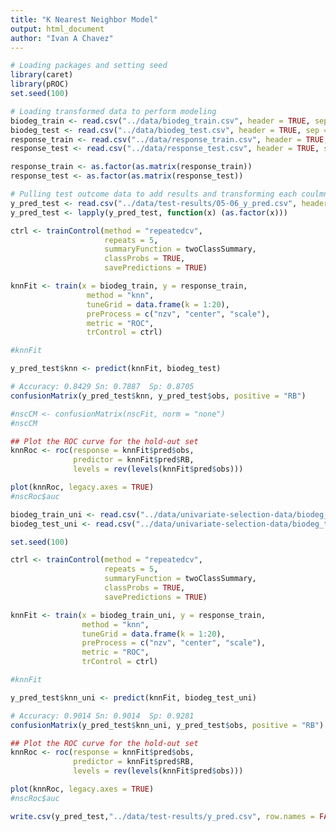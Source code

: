 ```yaml
---
title: "K Nearest Neighbor Model"
output: html_document
author: "Ivan A Chavez"
---
```

```r
# Loading packages and setting seed
library(caret)
library(pROC)
set.seed(100)
```
```r
# Loading transformed data to perform modeling
biodeg_train <- read.csv("../data/biodeg_train.csv", header = TRUE, sep = ",")
biodeg_test <- read.csv("../data/biodeg_test.csv", header = TRUE, sep = ",")
response_train <- read.csv("../data/response_train.csv", header = TRUE, sep = ",")
response_test <- read.csv("../data/response_test.csv", header = TRUE, sep = ",")

response_train <- as.factor(as.matrix(response_train))
response_test <- as.factor(as.matrix(response_test))

# Pulling test outcome data to add results and transforming each coulmn to a factor
y_pred_test <- read.csv("../data/test-results/05-06_y_pred.csv", header = TRUE, sep = ",")
y_pred_test <- lapply(y_pred_test, function(x) (as.factor(x)))

```
```r

ctrl <- trainControl(method = "repeatedcv",
                     repeats = 5,
                     summaryFunction = twoClassSummary,
                     classProbs = TRUE,
                     savePredictions = TRUE)

knnFit <- train(x = biodeg_train, y = response_train,
                 method = "knn",
                 tuneGrid = data.frame(k = 1:20),
                 preProcess = c("nzv", "center", "scale"),
                 metric = "ROC",
                 trControl = ctrl)

#knnFit

y_pred_test$knn <- predict(knnFit, biodeg_test)

# Accuracy: 0.8429 Sn: 0.7887  Sp: 0.8705
confusionMatrix(y_pred_test$knn, y_pred_test$obs, positive = "RB")

#nscCM <- confusionMatrix(nscFit, norm = "none")
#nscCM

## Plot the ROC curve for the hold-out set
knnRoc <- roc(response = knnFit$pred$obs,
              predictor = knnFit$pred$RB,
              levels = rev(levels(knnFit$pred$obs)))

plot(knnRoc, legacy.axes = TRUE)
#nscRoc$auc
```
```r

biodeg_train_uni <- read.csv("../data/univariate-selection-data/biodeg_train_univariate.csv", header = TRUE, sep = ",")
biodeg_test_uni <- read.csv("../data/univariate-selection-data/biodeg_test_univariate.csv", header = TRUE, sep = ",")
```
```r

set.seed(100)

ctrl <- trainControl(method = "repeatedcv",
                     repeats = 5,
                     summaryFunction = twoClassSummary,
                     classProbs = TRUE,
                     savePredictions = TRUE)

knnFit <- train(x = biodeg_train_uni, y = response_train,
                method = "knn",
                tuneGrid = data.frame(k = 1:20),
                preProcess = c("nzv", "center", "scale"),
                metric = "ROC",
                trControl = ctrl)

#knnFit

y_pred_test$knn_uni <- predict(knnFit, biodeg_test_uni)

# Accuracy: 0.9014 Sn: 0.9014  Sp: 0.9281
confusionMatrix(y_pred_test$knn_uni, y_pred_test$obs, positive = "RB")

## Plot the ROC curve for the hold-out set
knnRoc <- roc(response = knnFit$pred$obs,
              predictor = knnFit$pred$RB,
              levels = rev(levels(knnFit$pred$obs)))

plot(knnRoc, legacy.axes = TRUE)
#nscRoc$auc
```
```r

write.csv(y_pred_test,"../data/test-results/y_pred.csv", row.names = FALSE)
```
